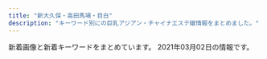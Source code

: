 ```yaml
---
title: "新大久保・高田馬場・目白"
description: "キーワード別にの巨乳アジアン・チャイナエステ嬢情報をまとめました。"
---
```


新着画像と新着キーワードをまとめています。
2021年03月02日の情報です。

<DmmAffiliateIns />
<KeywordTable
  shops={
    [
    {
        "name": "Lovely Heart",
        "station": "JR\u5927\u4e45\u4fdd\u99c5\u5317\u53e3",
        "img_links": [
            "http://aes-salon.com/scdl/staff/10641.jpg",
            "http://aes-salon.com/scdl/staff/10591.jpg",
            "http://aes-salon.com/scdl/staff/10092.jpg",
            "http://aes-salon.com/scdl/staff/10121mb.jpg",
            "http://aes-salon.com/scdl/staff/10631.jpg",
            "http://aes-salon.com/scdl/staff/10411.jpg",
            "http://aes-salon.com/pic/top2.jpg",
            "http://aes-salon.com/scdl/staff/10462.jpg",
            "http://aes-salon.com/scdl/staff/10342.jpg",
            "http://aes-salon.com/scdl/staff/10601.jpg",
            "http://aes-salon.com/scdl/staff/10671mb.jpg",
            "http://aes-salon.com/scdl/staff/10641mb.jpg",
            "http://aes-salon.com/scdl/staff/10592.jpg",
            "http://aes-salon.com/scdl/staff/10562.jpg",
            "http://aes-salon.com/scdl/staff/10681mb.jpg",
            "http://aes-salon.com/img/ttl_sister.png",
            "http://aes-salon.com/scdl/staff/10693.jpg",
            "http://aes-salon.com/scdl/staff/10081.jpg",
            "http://aes-salon.com/scdl/staff/10661.jpg",
            "http://aes-salon.com/scdl/staff/10461mb.jpg",
            "http://aes-salon.com/scdl/staff/10691mb.jpg",
            "http://aes-salon.com/img/ttl_attbnr.jpg",
            "http://aes-salon.com/scdl/staff/10291mb.jpg",
            "http://aes-salon.com/scdl/staff/10471mb.jpg",
            "http://aes-salon.com/pic/top1.jpg",
            "http://aes-salon.com/scdl/staff/10091.jpg",
            "http://aes-salon.com/scdl/staff/10083.jpg",
            "http://aes-salon.com/img/ttl_mobile.jpg",
            "http://aes-salon.com/scdl/staff/10121.jpg",
            "http://aes-salon.com/img/ttl_nouka.jpg",
            "http://aes-salon.com/scdl/staff/10351.jpg",
            "http://aes-salon.com/scdl/staff/10591mb.jpg",
            "http://aes-salon.com/scdl/staff/10681.jpg",
            "http://aes-salon.com/img/ttl_att.png",
            "http://aes-salon.com/scdl/staff/10472.jpg",
            "http://aes-salon.com/img/access/roaddm.png",
            "http://aes-salon.com/scdl/staff/10571.jpg",
            "http://aes-salon.com/scdl/staff/10502.jpg",
            "http://aes-salon.com/scdl/staff/10501.jpg",
            "http://aes-salon.com/scdl/staff/10471.jpg",
            "http://aes-salon.com/scdl/staff/10691.jpg",
            "http://aes-salon.com/scdl/staff/10561.jpg",
            "http://aes-salon.com/scdl/staff/10091mb.jpg",
            "http://aes-salon.com/scdl/staff/10511mb.jpg",
            "http://aes-salon.com/scdl/staff/10671.jpg",
            "http://aes-salon.com/scdl/staff/10651.jpg",
            "http://aes-salon.com/scdl/staff/10081mb.jpg",
            "http://aes-salon.com/img/ttl_staff.png",
            "http://aes-salon.com/scdl/staff/10411mb.jpg",
            "http://aes-salon.com/img/access/road4.jpg",
            "http://aes-salon.com/img/system/campaign.jpg",
            "http://aes-salon.com/scdl/staff/10651mb.jpg",
            "http://aes-salon.com/scdl/staff/10661mb.jpg",
            "http://aes-salon.com/scdl/staff/10351mb.jpg",
            "http://aes-salon.com/scdl/staff/10563.jpg",
            "http://aes-salon.com/img/access/road3.jpg",
            "http://aes-salon.com/scdl/staff/10692.jpg",
            "http://aes-salon.com/scdl/staff/10341.jpg",
            "http://aes-salon.com/scdl/staff/10441.jpg",
            "http://aes-salon.com/scdl/staff/10292.jpg",
            "http://aes-salon.com/img/access/road2.jpg",
            "http://aes-salon.com/scdl/staff/10621mb.jpg",
            "http://aes-salon.com/scdl/staff/10501mb.jpg",
            "http://aes-salon.com/pic/head.jpg",
            "http://aes-salon.com/scdl/staff/10412.jpg",
            "http://aes-salon.com/scdl/staff/10571mb.jpg",
            "http://aes-salon.com/scdl/staff/10441mb.jpg",
            "http://aes-salon.com/i/files/homeimg.jpg",
            "http://aes-salon.com/scdl/staff/10601mb.jpg",
            "http://aes-salon.com/img/ttl_bekan.jpg",
            "http://aes-salon.com/scdl/staff/10561mb.jpg",
            "http://aes-salon.com/scdl/staff/10602.jpg",
            "http://aes-salon.com/scdl/staff/10122.jpg",
            "http://aes-salon.com/scdl/staff/10631mb.jpg",
            "http://aes-salon.com/scdl/staff/10341mb.jpg",
            "http://aes-salon.com/scdl/staff/10621.jpg",
            "http://aes-salon.com/scdl/staff/10511.jpg",
            "http://aes-salon.com/scdl/staff/10082.jpg",
            "http://aes-salon.com/scdl/staff/10291.jpg",
            "http://aes-salon.com/scdl/staff/10694.jpg",
            "http://aes-salon.com/img/access/road1.jpg",
            "http://aes-salon.com/scdl/staff/10461.jpg"
        ],
        "url": "http://aes-salon.com/",
        "keywords": {
            "C": 35
        }
    },
    {
        "url": "https://www.cocoro556.in/",
        "station": "JR\u5927\u4e45\u4fdd\u99c5\u5317\u53e3",
        "img_links": [
            "https://www.cocoro556.in/img/girl/thumb/smain1493773ceed1a7cd35919e9c6866285fb943.jpg",
            "https://www.cocoro556.in/img/girl/list/slist144346e3df3ff1cef1386c89c6ba9e9f72e.jpg",
            "https://www.cocoro556.in/img/girl/thumb/smain1462f806d031a1244ccfaa8b4d307f6ef6d7.jpg",
            "https://www.cocoro556.in/img/material/top_t2.png",
            "https://www.cocoro556.in/img/material/p6_t3.png",
            "https://www.cocoro556.in/img/girl/thumb/smain14634879628e490d1ecf1cd7a9d727569f95.jpg",
            "https://www.cocoro556.in/img/girl/thumb/smain164135ee9e4407f412c3d2708030a189f1c0.jpg",
            "https://www.cocoro556.in/img/material/p2_t2_subt1.png",
            "https://www.cocoro556.in/img/material/noimg_m.jpg",
            "https://www.cocoro556.in/img/girl/list/slist142b75436b0012f83588e08b8d8eb48c8c2.jpg",
            "https://www.cocoro556.in/img/girl/list/slist16322954962968a79edd4eae79b844b9988.jpg",
            "https://www.cocoro556.in/img/material/pd_st2.png",
            "https://www.cocoro556.in/img/material/p6_t3_subt1.png",
            "https://www.cocoro556.in/img/material/top_t3_subt1.png",
            "https://www.cocoro556.in/img/material/photost3rev1.png",
            "https://www.cocoro556.in/img/girl/thumb/smain126242f85375ac3eb532582567360874d2d6.jpg",
            "https://www.cocoro556.in/img/material/pageheaderimg1.jpg",
            "https://www.cocoro556.in/img/camp/camp20200426sub.jpg",
            "https://www.cocoro556.in/img/girl/list/slist16435ee9e4407f412c3d2708030a189f1c0.jpg",
            "https://www.cocoro556.in/img/material/p2_t2_subt2.png",
            "https://www.cocoro556.in/img/girl/thumb/smain1441346e3df3ff1cef1386c89c6ba9e9f72e.jpg",
            "https://www.cocoro556.in/img/material/p2_t2_sub_m1_2.png",
            "https://www.cocoro556.in/img/material/ftel.png",
            "https://www.cocoro556.in/img/material/pd_st3.png",
            "https://www.cocoro556.in/img/girl/list/slist154a1f8e548a2959236fdd0e7abcde80ac7.jpg",
            "https://www.cocoro556.in/img/girl/main/smain164135ee9e4407f412c3d2708030a189f1c0.jpg",
            "https://www.cocoro556.in/img/material/top_t3_imgrev1.jpg",
            "https://www.cocoro556.in/img/material/gm3_rollout.png",
            "https://www.cocoro556.in/img/material/pd_st1.png",
            "https://www.cocoro556.in/img/material/top_t4.png",
            "https://www.cocoro556.in/img/material/p6_t2_subt1.png",
            "https://www.cocoro556.in/img/material/gm6_rollover.png",
            "https://www.cocoro556.in/img/girl/thumb/smain1542a1f8e548a2959236fdd0e7abcde80ac7.jpg",
            "https://www.cocoro556.in/img/material/top_t3.png",
            "https://www.cocoro556.in/img/material/p6_t2.png",
            "https://www.cocoro556.in/img/material/photost5.png",
            "https://www.cocoro556.in/img/girl/main/smain1441346e3df3ff1cef1386c89c6ba9e9f72e.jpg",
            "https://www.cocoro556.in/img/material/pageheaderimg4.jpg",
            "https://www.cocoro556.in/img/material/p2_t2_sub_m1_1.png",
            "https://www.cocoro556.in/img/material/photost1.png",
            "https://www.cocoro556.in/img/girl/main/smain126142f85375ac3eb532582567360874d2d6.jpg",
            "https://www.cocoro556.in/img/material/top_t1.png",
            "https://www.cocoro556.in/img/girl/thumb/smain1541a1f8e548a2959236fdd0e7abcde80ac7.jpg",
            "https://www.cocoro556.in/img/material/p3_1_t1.png",
            "https://www.cocoro556.in/img/material/p2_t2_subt4.png",
            "https://www.cocoro556.in/img/girl/thumb/smain1443346e3df3ff1cef1386c89c6ba9e9f72e.jpg",
            "https://www.cocoro556.in/img/material/p2_t2.png",
            "https://www.cocoro556.in/img/girl/thumb/smain126142f85375ac3eb532582567360874d2d6.jpg",
            "https://www.cocoro556.in/img/material/p5_t1.png",
            "https://www.cocoro556.in/img/material/photost7.png",
            "https://www.cocoro556.in/img/material/gm6_rollout.png",
            "https://www.cocoro556.in/img/material/p2_t2_subt5_m2.png",
            "https://www.cocoro556.in/img/girl/list/slist149773ceed1a7cd35919e9c6866285fb943.jpg",
            "https://www.cocoro556.in/img/material/gm1_rollover.png",
            "https://www.cocoro556.in/img/girl/list/slist146f806d031a1244ccfaa8b4d307f6ef6d7.jpg",
            "https://www.cocoro556.in/img/girl/main/smain1421b75436b0012f83588e08b8d8eb48c8c2.jpg",
            "https://www.cocoro556.in/img/camp/camp20210301.jpg",
            "https://www.cocoro556.in/img/girl/thumb/smain126332fd72809eba38056753c1720b05d8d5.jpg",
            "https://www.cocoro556.in/img/girl/thumb/smain1421b75436b0012f83588e08b8d8eb48c8c2.jpg",
            "https://www.cocoro556.in/img/material/gm5_rollout.png",
            "https://www.cocoro556.in/img/material/gm2_rollover.png",
            "https://www.cocoro556.in/img/material/p2_t2_sub_m1_3.png",
            "https://www.cocoro556.in/img/girl/main/smain1541a1f8e548a2959236fdd0e7abcde80ac7.jpg",
            "https://www.cocoro556.in/img/material/mobilesite.png",
            "https://www.cocoro556.in/img/material/gm2_rollout.png",
            "https://www.cocoro556.in/img/girl/thumb/smain1461f806d031a1244ccfaa8b4d307f6ef6d7.jpg",
            "https://www.cocoro556.in/img/material/p2_t2_subt5_m1.png",
            "https://www.cocoro556.in/img/material/gm5_rollover.png",
            "https://www.cocoro556.in/img/girl/list/slist12642f85375ac3eb532582567360874d2d6.jpg",
            "https://www.cocoro556.in/img/material/noimg_s.jpg",
            "https://www.cocoro556.in/img/material/p6_t1.png",
            "https://www.cocoro556.in/img/material/photost4rev1.png",
            "https://www.cocoro556.in/img/girl/thumb/smain163122954962968a79edd4eae79b844b9988.jpg",
            "https://www.cocoro556.in/img/material/p2_t2_subt3.png",
            "https://www.cocoro556.in/img/material/p2_t2_subt5.png",
            "https://www.cocoro556.in/img/material/pageheaderimg2.jpg",
            "https://www.cocoro556.in/img/material/p3_t1.png",
            "https://www.cocoro556.in/img/girl/thumb/smain1543ab2e0ee9f9fde8103e9fe80e33b07761.jpg",
            "https://www.cocoro556.in/img/girl/thumb/smain1491773ceed1a7cd35919e9c6866285fb943.jpg",
            "https://www.cocoro556.in/img/material/gm1_rollout.png",
            "https://www.cocoro556.in/img/girl/thumb/smain1422b75436b0012f83588e08b8d8eb48c8c2.jpg",
            "https://www.cocoro556.in/img/girl/thumb/smain14922dea5bdda380e76839c012ab24bd9f82.jpg",
            "https://www.cocoro556.in/img/material/photost2rev1.png",
            "https://www.cocoro556.in/img/girl/thumb/smain1442346e3df3ff1cef1386c89c6ba9e9f72e.jpg",
            "https://www.cocoro556.in/img/material/age_rollout.png",
            "https://www.cocoro556.in/img/material/leftinfo.png",
            "https://www.cocoro556.in/img/material/pageheaderimg3.jpg",
            "https://www.cocoro556.in/img/material/photost6.png",
            "https://www.cocoro556.in/img/girl/thumb/smain1423ae12bc52cc115b3190fbe6a84a8ffa74.jpg",
            "https://www.cocoro556.in/img/material/gm4_rollout.png",
            "https://www.cocoro556.in/img/material/pd_number.png",
            "https://www.cocoro556.in/img/girl/main/smain1491773ceed1a7cd35919e9c6866285fb943.jpg",
            "https://www.cocoro556.in/img/material/p2_t2_subt4_m1.png",
            "https://www.cocoro556.in/img/girl/main/smain1461f806d031a1244ccfaa8b4d307f6ef6d7.jpg",
            "https://www.cocoro556.in/img/material/accminimgrev1.jpg",
            "https://www.cocoro556.in/img/material/noimg_b.jpg",
            "https://www.cocoro556.in/img/material/gm3_rollover.png",
            "https://www.cocoro556.in/img/girl/main/smain163122954962968a79edd4eae79b844b9988.jpg"
        ],
        "name": "COCORO",
        "keywords": {
            "C": 21,
            "E": 1
        }
    },
    {
        "url": "https://est-hana.com/",
        "name": "\u82b1",
        "img_links": [
            "https://est-hana.com/img/girl/pickup/pickup20190227121102.jpg",
            "https://est-hana.com/img/girl/list/s163_list.jpg",
            "https://est-hana.com/img/girl/list/s77_list.jpg",
            "https://est-hana.com/img/girl/list/slist110d5ce8a5906e2cdaf90af47c9395e0dff.jpg",
            "https://est-hana.com/img/girl/thumb/s75_1.jpg",
            "https://est-hana.com/img/material/click_tel_btn.png",
            "https://est-hana.com/img/girl/main/s173_1.jpg",
            "https://est-hana.com/img/girl/list/s180_face.jpg",
            "https://est-hana.com/img/material/photorenew3.jpg",
            "https://est-hana.com/img/girl/list/sface201dc74ab8dea78d771771d5fda7bccc989.jpg",
            "https://est-hana.com/img/girl/thumb/s173_2.jpg",
            "https://est-hana.com/img/material/massap4.jpg",
            "https://est-hana.com/img/girl/pickup/topgirl20180308214256.png",
            "https://est-hana.com/img/material/gm2_rollout.png",
            "https://est-hana.com/img/material/gm4_rollout.png",
            "https://est-hana.com/img/girl/main/smain1891e9ae2d8752cd8b9474ebd62df9909f9b.jpg",
            "https://est-hana.com/img/material/sys_course1_rev2.png",
            "https://est-hana.com/img/girl/list/s88_face.jpg",
            "https://est-hana.com/img/girl/main/smain1871110bf62c88dcefca310cdc127f9b11f2.jpg",
            "https://est-hana.com/img/material/massap2.jpg",
            "https://est-hana.com/img/girl/list/sface193e3a7504f14e2050f14cb6782d72bb46c.jpg",
            "https://est-hana.com/img/girl/thumb/smain1913da4fa2da2e801312734721e1a44d8e19.jpg",
            "https://est-hana.com/img/girl/pickup/topgirl20180908131653.png",
            "https://est-hana.com/img/girl/list/slist8365230fc40840a020ba3ed47600db4b4a.jpg",
            "https://est-hana.com/img/girl/list/slist19053cc33bb85f739f63e84c2ae2c41c2eb.jpg",
            "https://est-hana.com/img/girl/list/s75_face.jpg",
            "https://est-hana.com/img/girl/pickup/pickup20190528135649.jpg",
            "https://est-hana.com/img/girl/main/smain1901e7f2a11706f93c08ab1eb76c57c0a501.jpg",
            "https://est-hana.com/img/girl/thumb/smain110138adcf1cf026681bfa9a408199a21890.jpg",
            "https://est-hana.com/img/girl/list/s77_face.jpg",
            "https://est-hana.com/img/material/top_twitter.png",
            "https://est-hana.com/img/material/massa_t1.png",
            "https://est-hana.com/img/girl/thumb/s88_1.jpg",
            "https://est-hana.com/img/girl/list/slist19753ce52e0264e81a8a42e5d3c84dd833e.jpg",
            "https://est-hana.com/img/girl/list/s86_list.jpg",
            "https://est-hana.com/img/girl/pickup/topgirl20161016054301.png",
            "https://est-hana.com/img/material/sys_etc.png",
            "https://est-hana.com/img/material/sys_option.png",
            "https://est-hana.com/img/girl/thumb/s180_1.jpg",
            "https://est-hana.com/img/girl/thumb/smain1931e3a7504f14e2050f14cb6782d72bb46c.jpg",
            "https://est-hana.com/img/girl/pickup/pickup20181218104555.jpg",
            "https://est-hana.com/img/girl/pickup/pickup20180526173711.jpg",
            "https://est-hana.com/img/girl/pickup/pickup20191214162524.jpg",
            "https://est-hana.com/img/girl/thumb/s86_1.jpg",
            "https://est-hana.com/img/material/sys_course2_rev2.png",
            "https://est-hana.com/img/girl/main/s88_1.jpg",
            "https://est-hana.com/img/girl/main/smain184149673a0eecbfdaab27d1a016ce6f4281.jpg",
            "https://est-hana.com/img/whatnew/20200401min60.jpg",
            "https://est-hana.com/img/girl/pickup/pickup20190118192153.jpg",
            "https://est-hana.com/img/material/accsess_station.png",
            "https://est-hana.com/img/girl/pickup/pickup20190118192257.jpg",
            "https://est-hana.com/img/girl/pickup/pickup20191208191053.jpg",
            "https://est-hana.com/img/girl/main/s86_1.jpg",
            "https://est-hana.com/img/girl/thumb/smain1991a8b144d9cbd006fc9dffdf23ad77de07.jpg",
            "https://est-hana.com/img/girl/main/smain1991a8b144d9cbd006fc9dffdf23ad77de07.jpg",
            "https://est-hana.com/img/material/gm1_rollout.png",
            "https://est-hana.com/img/girl/thumb/smain1901e7f2a11706f93c08ab1eb76c57c0a501.jpg",
            "https://est-hana.com/img/girl/thumb/smain197153ce52e0264e81a8a42e5d3c84dd833e.jpg",
            "https://est-hana.com/img/girl/list/sface199a8b144d9cbd006fc9dffdf23ad77de07.jpg",
            "https://est-hana.com/img/girl/list/slist18449673a0eecbfdaab27d1a016ce6f4281.jpg",
            "https://est-hana.com/img/material/massap7.jpg",
            "https://est-hana.com/img/girl/list/slist2012ba9beda1a19f1ba57dcc87485d57321.jpg",
            "https://est-hana.com/img/girl/list/s88_list.jpg",
            "https://est-hana.com/img/material/gm6_rollout.png",
            "https://est-hana.com/img/girl/list/sface187386757ea62d773ca58e2457fc23b8e13.jpg",
            "https://est-hana.com/img/girl/list/sface110404ef9fc79e2a0a04d64b621c22a0c77.jpg",
            "https://est-hana.com/img/girl/main/smain197153ce52e0264e81a8a42e5d3c84dd833e.jpg",
            "https://est-hana.com/img/material/top_t4.png",
            "https://est-hana.com/img/girl/list/s173_face.jpg",
            "https://est-hana.com/img/material/hosi4.png",
            "https://est-hana.com/img/girl/list/sface8365230fc40840a020ba3ed47600db4b4a.jpg",
            "https://est-hana.com/img/girl/list/sface191ec56c0d5cc68365ea11e2e52a40272d8.jpg",
            "https://est-hana.com/img/girl/list/slist189e9ae2d8752cd8b9474ebd62df9909f9b.jpg",
            "https://est-hana.com/img/girl/pickup/topgirl20140502225842.png",
            "https://est-hana.com/img/material/massap1.jpg",
            "https://est-hana.com/img/material/line1.png",
            "https://est-hana.com/img/material/sys_course3_rev1.png",
            "https://est-hana.com/img/girl/list/s86_face.jpg",
            "https://est-hana.com/img/material/month.png",
            "https://est-hana.com/img/girl/thumb/smain1912da4fa2da2e801312734721e1a44d8e19.jpg",
            "https://est-hana.com/img/girl/thumb/smain1102404ef9fc79e2a0a04d64b621c22a0c77.jpg",
            "https://est-hana.com/img/girl/main/smain110138adcf1cf026681bfa9a408199a21890.jpg",
            "https://est-hana.com/img/girl/thumb/smain1871110bf62c88dcefca310cdc127f9b11f2.jpg",
            "https://est-hana.com/img/material/top_t2_img_rev2.jpg",
            "https://est-hana.com/img/girl/list/s163_face.jpg",
            "https://est-hana.com/img/girl/list/s139_list.jpg",
            "https://est-hana.com/img/material/detailwaku.png",
            "https://est-hana.com/img/girl/main/s180_1.jpg",
            "https://est-hana.com/img/material/staff_t1.png",
            "https://est-hana.com/img/girl/pickup/pickup20141227182613.jpeg",
            "https://est-hana.com/img/girl/thumb/smain1891e9ae2d8752cd8b9474ebd62df9909f9b.jpg",
            "https://est-hana.com/img/material/top_t6.png",
            "https://est-hana.com/img/material/top_t3.png",
            "https://est-hana.com/img/material/returnbtn.png",
            "https://est-hana.com/img/girl/main/s75_1.jpg",
            "https://est-hana.com/img/material/massap3.jpg",
            "https://est-hana.com/img/girl/main/smain1911ec56c0d5cc68365ea11e2e52a40272d8.jpg",
            "https://est-hana.com/img/girl/pickup/topgirl20190528141109.png",
            "https://est-hana.com/img/girl/thumb/s77_3.jpg",
            "https://est-hana.com/img/girl/list/sface190e7f2a11706f93c08ab1eb76c57c0a501.jpg",
            "https://est-hana.com/img/material/systme_t1.png",
            "https://est-hana.com/img/girl/list/sface189e9ae2d8752cd8b9474ebd62df9909f9b.jpg",
            "https://est-hana.com/img/girl/list/sface18449673a0eecbfdaab27d1a016ce6f4281.jpg",
            "https://est-hana.com/img/material/massap5.jpg",
            "https://est-hana.com/img/girl/list/sface19753ce52e0264e81a8a42e5d3c84dd833e.jpg",
            "https://est-hana.com/img/girl/main/s77_1.jpg",
            "https://est-hana.com/img/material/accsess_picter2.jpg",
            "https://est-hana.com/img/girl/pickup/topgirl20180526173824.png",
            "https://est-hana.com/img/girl/list/s173_list.jpg",
            "https://est-hana.com/img/girl/thumb/smain18725b09cd881b1f036f9f4970616c10b474.jpg",
            "https://est-hana.com/img/material/w2.png",
            "https://est-hana.com/img/material/sframe2014.png",
            "https://est-hana.com/img/whatnew/20200401_mask.jpg",
            "https://est-hana.com/img/girl/list/slist193a69a1a063a3159e298d18b691542266d.jpg",
            "https://est-hana.com/img/whatnew/20200304.jpg",
            "https://est-hana.com/img/material/infopanel.png",
            "https://est-hana.com/img/girl/list/s75_list.jpg",
            "https://est-hana.com/img/girl/thumb/smain19725e2ed7efe2de621955e09d12295a13ee.jpg",
            "https://est-hana.com/img/material/day.png",
            "https://est-hana.com/img/material/photorenew5.jpg",
            "https://est-hana.com/img/girl/list/slist199a8b144d9cbd006fc9dffdf23ad77de07.jpg",
            "https://est-hana.com/img/girl/thumb/smain1902e7f2a11706f93c08ab1eb76c57c0a501.jpg",
            "https://est-hana.com/img/material/massap6.jpg",
            "https://est-hana.com/img/girl/pickup/topgirl20140510202547.png",
            "https://est-hana.com/img/girl/thumb/s173_1.jpg",
            "https://est-hana.com/img/girl/pickup/pickup20180830201105.jpg",
            "https://est-hana.com/img/material/photorenew1.jpg",
            "https://est-hana.com/img/material/gm5_rollout.png",
            "https://est-hana.com/img/girl/main/smain1931e3a7504f14e2050f14cb6782d72bb46c.jpg",
            "https://est-hana.com/img/girl/thumb/s77_1.jpg",
            "https://est-hana.com/img/girl/thumb/smain193281777917c863b2cd265723b9cb5a3c32.jpg",
            "https://est-hana.com/img/girl/thumb/smain1911ec56c0d5cc68365ea11e2e52a40272d8.jpg",
            "https://est-hana.com/img/material/age.png",
            "https://est-hana.com/img/girl/list/s180_list.jpg",
            "https://est-hana.com/img/girl/thumb/smain184149673a0eecbfdaab27d1a016ce6f4281.jpg",
            "https://est-hana.com/img/material/hosi5.png",
            "https://est-hana.com/img/girl/list/slist191ec56c0d5cc68365ea11e2e52a40272d8.jpg",
            "https://est-hana.com/img/girl/pickup/topgirl20141227182718.png",
            "https://est-hana.com/img/material/top_t5.png",
            "https://est-hana.com/img/girl/pickup/pickup20190121202926.jpg",
            "https://est-hana.com/img/material/staff_t1rev1.png",
            "https://est-hana.com/img/material/gm3_rollout.png",
            "https://est-hana.com/img/material/photorenew2rev1.jpg",
            "https://est-hana.com/img/material/topflashimg1.jpg",
            "https://est-hana.com/img/material/staffdetail_t1.png",
            "https://est-hana.com/img/material/m3.png",
            "https://est-hana.com/img/material/d2.png",
            "https://est-hana.com/img/girl/list/slist187110f9d5212fd19d8b8410ec6bff294e6.jpg",
            "https://est-hana.com/img/material/systme_t2.png",
            "https://est-hana.com/img/material/photorenew4.jpg",
            "https://est-hana.com/img/girl/thumb/s77_2.jpg",
            "https://est-hana.com/img/girl/list/s139_face.jpg",
            "https://est-hana.com/img/camp/camp20210301.png",
            "https://est-hana.com/img/girl/thumb/smain184249673a0eecbfdaab27d1a016ce6f4281.jpg",
            "https://est-hana.com/img/material/top_t2.png"
        ],
        "station": "JR\u5927\u4e45\u4fdd\u99c5\u5317\u53e3",
        "keywords": {
            "E": 3,
            "G": 1,
            "C": 40,
            "\u30c0\u30a4\u30ca\u30de\u30a4\u30c8": 1
        }
    },
    {
        "name": "Lovely Heart \u5927\u4e45\u4fdd\u5225\u9928",
        "url": "http://aes-treat.com/",
        "station": "JR\u5927\u4e45\u4fdd\u99c5\u5317\u53e3",
        "img_links": [
            "http://aes-treat.com/scdl/staff/10941mb.jpg",
            "http://aes-treat.com/scdl/staff/10981mb.jpg",
            "http://aes-treat.com/img/ttl_mobile.jpg",
            "http://aes-treat.com/scdl/staff/11162.jpg",
            "http://aes-treat.com/scdl/staff/11111mb.jpg",
            "http://aes-treat.com/scdl/staff/11081.jpg",
            "http://aes-treat.com/scdl/staff/11151mb.jpg",
            "http://aes-treat.com/scdl/staff/10891.jpg",
            "http://aes-treat.com/scdl/staff/11091.jpg",
            "http://aes-treat.com/scdl/staff/11111.jpg",
            "http://aes-treat.com/scdl/staff/11041.jpg",
            "http://aes-treat.com/scdl/staff/11171mb.jpg",
            "http://aes-treat.com/scdl/staff/11121.jpg",
            "http://aes-treat.com/scdl/staff/10981.jpg",
            "http://aes-treat.com/scdl/staff/10771.jpg",
            "http://aes-treat.com/scdl/staff/11051mb.jpg",
            "http://aes-treat.com/img/ttl_staff.png",
            "http://aes-treat.com/img/ttl_sister.png",
            "http://aes-treat.com/scdl/staff/10941.jpg",
            "http://aes-treat.com/scdl/staff/10681mb.jpg",
            "http://aes-treat.com/scdl/staff/11131mb.jpg",
            "http://aes-treat.com/pic/top1.jpg",
            "http://aes-treat.com/scdl/staff/10841.jpg",
            "http://aes-treat.com/scdl/staff/10861mb.jpg",
            "http://aes-treat.com/scdl/staff/10811.jpg",
            "http://aes-treat.com/scdl/staff/11091mb.jpg",
            "http://aes-treat.com/scdl/staff/11171.jpg",
            "http://aes-treat.com/img/system/campaign.jpg",
            "http://aes-treat.com/img/ttl_att.png",
            "http://aes-treat.com/scdl/staff/11101.jpg",
            "http://aes-treat.com/scdl/staff/10721mb.jpg",
            "http://aes-treat.com/scdl/staff/10171mb.jpg",
            "http://aes-treat.com/scdl/staff/11101mb.jpg",
            "http://aes-treat.com/scdl/staff/10891mb.jpg",
            "http://aes-treat.com/scdl/staff/11051.jpg",
            "http://aes-treat.com/pic/head.jpg",
            "http://aes-treat.com/scdl/staff/11161mb.jpg",
            "http://aes-treat.com/scdl/staff/10171.jpg",
            "http://aes-treat.com/scdl/staff/11041mb.jpg",
            "http://aes-treat.com/scdl/staff/11121mb.jpg",
            "http://aes-treat.com/scdl/staff/10721.jpg",
            "http://aes-treat.com/scdl/staff/11151.jpg",
            "http://aes-treat.com/scdl/staff/11161.jpg",
            "http://aes-treat.com/scdl/staff/10901.jpg",
            "http://aes-treat.com/scdl/staff/10971.jpg",
            "http://aes-treat.com/scdl/staff/10842.jpg",
            "http://aes-treat.com/scdl/staff/10972.jpg",
            "http://aes-treat.com/scdl/staff/10681.jpg",
            "http://aes-treat.com/scdl/staff/11081mb.jpg",
            "http://aes-treat.com/scdl/staff/10651mb.jpg",
            "http://aes-treat.com/scdl/staff/10771mb.jpg",
            "http://aes-treat.com/scdl/staff/10861.jpg",
            "http://aes-treat.com/scdl/staff/11131.jpg",
            "http://aes-treat.com/scdl/staff/10971mb.jpg",
            "http://aes-treat.com/scdl/staff/10841mb.jpg",
            "http://aes-treat.com/scdl/staff/10902.jpg",
            "http://aes-treat.com/scdl/staff/10901mb.jpg",
            "http://aes-treat.com/pic/top2.jpg",
            "http://aes-treat.com/i/files/homeimg.jpg",
            "http://aes-treat.com/scdl/staff/10651.jpg",
            "http://aes-treat.com/img/ttl_nouka.jpg",
            "http://aes-treat.com/scdl/staff/10811mb.jpg",
            "http://aes-treat.com/img/ttl_attbnr.jpg"
        ],
        "keywords": {
            "C": 35
        }
    },
    {
        "name": "RAN\uff5e\u30e9\u30f3\uff5e",
        "img_links": [
            "http://esthe.top/images/demo/slider/tooltips/slide4.png",
            "http://esthe.top/images/acs_ima/access-02.jpg",
            "http://esthe.top/images/room_images/gallery-06.jpg",
            "http://esthe.top/images/staff_images/staff_07a.jpg",
            "http://esthe.top/images/demo/slider/tooltips/slide5.png",
            "http://esthe.top/images/an_1_02.jpg",
            "http://esthe.top/images/demo/slider/images/slide4.png",
            "http://esthe.top/images/demo/slider/tooltips/slide2.png",
            "http://esthe.top/images/acs_ima/access-04.jpg",
            "http://esthe.top/images/an_1_03.jpg",
            "http://esthe.top/images/staff_images/staff_09a.jpg",
            "http://esthe.top/images/an_2_07.jpg",
            "http://esthe.top/images/demo/slider/images/slide1.png",
            "http://esthe.top/images/an_2_04.jpg",
            "http://esthe.top/images/demo/slider/tooltips/slide1.png",
            "http://esthe.top/images/staff_images/staff_04b.jpg",
            "http://esthe.top/images/room_images/gallery-01.jpg",
            "http://esthe.top/images/staff_images/staff_01a.jpg",
            "http://esthe.top/images/staff_images/staff_010b.jpg",
            "http://esthe.top/images/room_images/gallery-03.jpg",
            "http://esthe.top/images/acs_ima/access-01.jpg",
            "http://esthe.top/images/an_1_04.jpg",
            "http://esthe.top/images/an_2_03.jpg",
            "http://esthe.top/images/an_1_06.jpg",
            "http://esthe.top/images/demo/slider/images/slide2.png",
            "http://esthe.top/images/demo/slider/tooltips/slide3.png",
            "http://esthe.top/images/Bottom_02.jpg",
            "http://esthe.top/images/demo/slider/images/slide3.png",
            "http://esthe.top/images/room_images/gallery-02.jpg",
            "http://esthe.top/images/QRcode.jpg",
            "http://esthe.top/images/staff_images/staff_010a.jpg",
            "http://esthe.top/images/Bottom_01.jpg",
            "http://esthe.top/images/staff_images/staff_07b.jpg",
            "http://esthe.top/images/room_images/index-01.jpg",
            "http://esthe.top/images/room_images/index-02.jpg",
            "http://esthe.top/images/room_images/gallery-05.jpg",
            "http://esthe.top/images/an_1_07.jpg",
            "http://esthe.top/images/an_2_06.jpg",
            "http://esthe.top/images/an_2_02.jpg",
            "http://esthe.top/images/acs_ima/access-03.jpg",
            "http://esthe.top/images/staff_images/staff_01b.jpg",
            "http://esthe.top/images/staff_images/staff_04a.jpg",
            "http://esthe.top/images/staff_images/staff_09b.jpg",
            "http://esthe.top/images/demo/slider/images/slide5.png",
            "http://esthe.top/images/an_1_05.jpg",
            "http://esthe.top/images/room_images/gallery-04.jpg",
            "http://esthe.top/images/an_2_05.jpg"
        ],
        "url": "http://esthe.top/",
        "station": "JR\u9ad8\u7530\u99ac\u5834\u99c5\u6771\u53e3",
        "keywords": {}
    },
    {
        "keywords": {
            "E": 16,
            "C": 14,
            "86": 8,
            "90": 8,
            "83": 8,
            "D": 40,
            "87": 8,
            "85": 24
        },
        "url": "http://milk.tyo.cm/",
        "name": "\u30df\u30eb\u30af",
        "img_links": [
            "http://milk.tyo.cm/photos/sites/72/2020/11/202011100524008.jpg",
            "http://milk.tyo.cm/images/sp_header.jpg",
            "http://milk.tyo.cm/images/sp_tit_pick.png",
            "http://milk.tyo.cm/images/room1_l.jpg",
            "http://milk.tyo.cm/images/link_nav05.png",
            "http://milk.tyo.cm/photos/sites/72/2021/02/202102240112042.jpg",
            "http://milk.tyo.cm/images/com_tel.png",
            "http://milk.tyo.cm/images/top.png",
            "http://milk.tyo.cm/photos/sites/72/2021/02/202102100345053.jpg",
            "http://milk.tyo.cm/images/img_service01.jpg",
            "http://milk.tyo.cm/photos/sites/72/2021/02/2021021003450576.jpg",
            "http://milk.tyo.cm/images/link_nav03.png",
            "http://milk.tyo.cm/images/sp_nav03.png",
            "http://milk.tyo.cm/images/link_nav01.png",
            "http://milk.tyo.cm/images/sp_nav02.png",
            "http://milk.tyo.cm/photos/sites/72/2021/03/2021030201303372.jpg",
            "http://milk.tyo.cm/images/tit_staff.png",
            "http://milk.tyo.cm/images/link_nav04.png",
            "http://milk.tyo.cm/images/re.png",
            "http://milk.tyo.cm/images/bg_cont01.png",
            "http://milk.tyo.cm/images/img_service02.jpg",
            "http://milk.tyo.cm/images/bg_cont03.png",
            "http://milk.tyo.cm/photos/sites/72/2021/03/2021030109204879.jpg",
            "http://milk.tyo.cm/images/img_service04.jpg",
            "http://milk.tyo.cm/images/tit_service.png",
            "http://milk.tyo.cm/images/room2_l.jpg",
            "http://milk.tyo.cm/images/link_nav02.png",
            "http://milk.tyo.cm/images/img_service03.jpg",
            "http://milk.tyo.cm/images/koko_234x60.png",
            "http://milk.tyo.cm/images/room3_l.jpg",
            "http://milk.tyo.cm/photos/sites/72/2020/06/2020061206443832.jpg",
            "http://milk.tyo.cm/images/blog.jpg",
            "http://milk.tyo.cm/photos/sites/72/2020/06/2020061206444417.jpg",
            "http://milk.tyo.cm/images/tit_pick.png",
            "http://milk.tyo.cm/images/sp_nav01.png",
            "http://milk.tyo.cm/photos/sites/72/2021/01/2021012610102711.jpg",
            "http://milk.tyo.cm/images/ico_headline.png",
            "http://milk.tyo.cm/images/room4_l.jpg"
        ],
        "station": "JR\u5927\u4e45\u4fdd\u99c5\u5357\u53e3"
    },
    {
        "url": "http://www.aromaonly1.com/",
        "keywords": {
            "E": 2,
            "88": 3,
            "C": 3,
            "86": 4,
            "D": 2
        },
        "station": "JR\u9ad8\u7530\u99ac\u5834\u99c5",
        "name": "NEW ONLY ONE",
        "img_links": [
            "http://www.aromaonly1.com/uploads/c24b4a66b959c50d941c227e2167e47a.jpg",
            "http://www.aromaonly1.com/uploads/5f4083d49285cbe64774b1bd70e86150.jpg",
            "http://www.aromaonly1.com/uploads/56e94a67d1aa4ea89d5f2064a387ab96.jpg",
            "http://www.aromaonly1.com/uploads/0d74a4af5e268e3562daa56048c13906.jpg",
            "http://www.aromaonly1.com/images/index_14.jpg",
            "http://www.aromaonly1.com/images/index_18.jpg",
            "http://www.aromaonly1.com/images/index_04.jpg",
            "http://www.aromaonly1.com/images/index_20.jpg",
            "http://www.aromaonly1.com/images/index_07.jpg",
            "http://www.aromaonly1.com/images/service_11.jpg",
            "http://www.aromaonly1.com/uploads/8e9e8b4d89b256773f17dff61368328c.jpg",
            "http://www.aromaonly1.com/images/index_12.jpg",
            "http://www.aromaonly1.com/uploads/b43afdf6c0db7020b472f89b05664984.jpg",
            "http://www.aromaonly1.com/images/index_01.jpg",
            "http://www.aromaonly1.com/images/index_02.jpg",
            "http://www.aromaonly1.com/images/service_10.jpg",
            "http://www.aromaonly1.com/images/index_19.jpg",
            "http://www.aromaonly1.com/images/index_15.jpg",
            "http://www.aromaonly1.com/images/index_17.jpg",
            "http://www.aromaonly1.com/uploads/66dc68de1f9c001b6f15d52303314efc.jpg",
            "http://www.aromaonly1.com/uploads/3e6ede4dd71b9611bfc0fc01fff82057.jpg",
            "http://www.aromaonly1.com/my_work/images/pic1.png",
            "http://www.aromaonly1.com/images/index_16.jpg",
            "http://www.aromaonly1.com/uploads/015cba9c432d730d26583fe998534fa6.jpg",
            "http://www.aromaonly1.com/images/index_06.jpg",
            "http://www.aromaonly1.com/images/link_10.jpg",
            "http://www.aromaonly1.com/images/index_11.jpg",
            "http://www.aromaonly1.com/images/fanhui.png",
            "http://www.aromaonly1.com/images/index_08.jpg",
            "http://www.aromaonly1.com/images/index_03.jpg",
            "http://www.aromaonly1.com/images/girls_10.jpg",
            "http://www.aromaonly1.com/uploads/2f5941103973429d3981087968a845a3.jpg",
            "http://www.aromaonly1.com/uploads/e01fa669285bc99ba782abfd90a08bb2.jpg",
            "http://www.aromaonly1.com/uploads/18799c1985ca7d1cd026808323ec51c2.jpg",
            "http://www.aromaonly1.com/uploads/39a20c0f1405de5aa73fad53492e41be.jpg",
            "http://www.aromaonly1.com/uploads/ac75f516de3602f2ed5de1d9e2383a35.jpg",
            "http://www.aromaonly1.com/images/index_05.jpg",
            "http://www.aromaonly1.com/images/interior_10.jpg",
            "http://www.aromaonly1.com/images/index_21.jpg",
            "http://www.aromaonly1.com/images/aromaonly1_468x60.png"
        ]
    },
    {
        "img_links": [
            "http://www.harunoyume.com/images/campaign.jpg",
            "http://www.harunoyume.com/images/discount.jpg",
            "http://www.harunoyume.com/images/service-image.jpg",
            "http://www.harunoyume.com/images/covergirl.jpg"
        ],
        "url": "http://www.harunoyume.com/",
        "station": "JR\u65b0\u5927\u4e45\u4fdd\u99c5",
        "keywords": {},
        "name": "\u6625\u306e\u5922"
    },
    {
        "station": "JR\u9ad8\u7530\u99ac\u5834\u99c5\u65e9\u7a32\u7530\u53e3",
        "url": "http://www.china-es.info/",
        "keywords": {},
        "name": "Honey At Home \u30cf\u30cb\u30fc\u30a2\u30c3\u30c8\u30db\u30fc\u30e0",
        "img_links": [
            "http://www.china-es.info/images/menu/staff.jpg",
            "http://www.china-es.info/images/top.jpg",
            "http://www.china-es.info/images/mobile.jpg",
            "http://www.china-es.info/img/ringo1.jpg",
            "http://www.china-es.info/images/rec1.jpg",
            "http://www.china-es.info/images/int1.jpg",
            "http://www.china-es.info/images/int3.jpg",
            "http://www.china-es.info/img/hibiki1.jpg",
            "http://www.china-es.info/images/sys3.jpg",
            "http://www.china-es.info/images/sys1.jpg",
            "http://www.china-es.info/images/news.jpg",
            "http://www.china-es.info/images/staff_t.jpg",
            "http://www.china-es.info/images/head.jpg",
            "http://www.china-es.info/img/nana1.jpg",
            "http://www.china-es.info/images/menu/interior.jpg",
            "http://www.china-es.info/images/int2.jpg",
            "http://www.china-es.info/images/interior_t.jpg",
            "http://www.china-es.info/images/rec2.jpg",
            "http://www.china-es.info/images/menu/top.jpg",
            "http://www.china-es.info/img/nana2.jpg",
            "http://www.china-es.info/images/int4.jpg",
            "http://www.china-es.info/images/sys2.jpg"
        ]
    },
    {
        "name": "Familiar\u30fb\u30d5\u30a1\u30df\u30ea\u30fc\u30a2",
        "img_links": [
            "http://familiar.tyo.cm/images/mobile.jpg",
            "http://familiar.tyo.cm/photos/sites/37/2019/10/2019102502193551.jpg",
            "http://familiar.tyo.cm/photos/sites/37/2019/03/2019032406115312.jpg",
            "http://familiar.tyo.cm/photos/sites/37/2018/12/2018121903013346.jpg",
            "http://familiar.tyo.cm/photos/sites/37/2019/12/2019120502265383.jpg",
            "http://familiar.tyo.cm/photos/sites/37/2019/06/2019060406161857.jpg",
            "http://familiar.tyo.cm/photos/sites/37/2019/11/2019110802115992.jpg",
            "http://familiar.tyo.cm/photos/sites/37/2019/03/2019032406115598.jpg",
            "http://familiar.tyo.cm/photos/sites/37/2019/11/2019112902341792.jpg",
            "http://familiar.tyo.cm/photos/sites/37/2019/12/2019120502264671.jpg",
            "http://familiar.tyo.cm/images/s_staff.jpg",
            "http://familiar.tyo.cm/photos/sites/37/2019/09/201909270657496.jpg",
            "http://familiar.tyo.cm/photos/sites/37/2019/10/2019100304481325.jpg",
            "http://familiar.tyo.cm/photos/sites/37/2019/03/2019032406115311.jpg",
            "http://familiar.tyo.cm/photos/sites/37/2019/06/2019061502562798.jpg",
            "http://familiar.tyo.cm/images/s_news.jpg",
            "http://familiar.tyo.cm/images/1.png",
            "http://familiar.tyo.cm/photos/sites/37/2019/06/2019061502562745.jpg",
            "http://familiar.tyo.cm/images/s_link.jpg",
            "http://familiar.tyo.cm/photos/sites/37/2019/03/2019032406115446.jpg",
            "http://familiar.tyo.cm/photos/sites/37/2019/10/2019102502193826.jpg",
            "http://familiar.tyo.cm/photos/sites/37/2019/03/2019031806471671.jpg",
            "http://familiar.tyo.cm/photos/sites/37/2019/12/2019120401354873.jpg",
            "http://familiar.tyo.cm/photos/sites/37/2019/06/2019061502562797.jpg",
            "http://familiar.tyo.cm/photos/sites/37/2018/12/2018121903022968.jpg",
            "http://familiar.tyo.cm/photos/sites/37/2019/03/2019032406115451.jpg",
            "http://familiar.tyo.cm/photos/sites/37/2019/12/2019120401354980.jpg",
            "http://familiar.tyo.cm/photos/sites/37/2019/03/2019032406115491.jpg",
            "http://familiar.tyo.cm/photos/sites/37/2019/06/2019062210030384.jpg",
            "http://familiar.tyo.cm/photos/sites/37/2019/06/2019060406241084.jpg",
            "http://familiar.tyo.cm/photos/sites/37/2019/06/201906040617136.jpg",
            "http://familiar.tyo.cm/images/tel.png",
            "http://familiar.tyo.cm/photos/sites/37/2019/12/201912130833132.jpg",
            "http://familiar.tyo.cm/photos/sites/37/2019/03/2019032406115440.jpg",
            "http://familiar.tyo.cm/images/top.png",
            "http://familiar.tyo.cm/photos/sites/37/2019/09/2019090503385014.jpg",
            "http://familiar.tyo.cm/photos/sites/37/2019/12/2019120401355046.jpg",
            "http://familiar.tyo.cm/photos/sites/37/2019/11/2019112002511160.jpg",
            "http://familiar.tyo.cm/photos/sites/37/2019/10/2019102408541458.jpg"
        ],
        "keywords": {
            "88": 27,
            "E": 36,
            "C": 2,
            "D": 182,
            "83": 9,
            "86": 94,
            "87": 72,
            "85": 18
        },
        "station": "JR\u65b0\u5927\u4e45\u4fdd\u99c5",
        "url": "http://familiar.tyo.cm/"
    },
    {
        "station": "JR\u9ad8\u7530\u99ac\u5834\u99c5",
        "url": "https://angel.abnavi.info/",
        "name": "Angel",
        "img_links": [
            "https://angel.abnavi.info/images/s_news.png",
            "https://angel.abnavi.info/photos/sites/7/2020/11/2020110606371089.jpg",
            "https://angel.abnavi.info/images/room2.jpg",
            "https://angel.abnavi.info/images/room3.jpg",
            "https://angel.abnavi.info/images/nbj1.jpg",
            "https://angel.abnavi.info/photos/sites/7/2020/10/2020101305350920.jpg",
            "https://angel.abnavi.info/images/room4.jpg",
            "https://angel.abnavi.info/images/news_bj3.jpg",
            "https://angel.abnavi.info/images/end.png",
            "https://angel.abnavi.info/photos/sites/7/2020/09/2020092301333424.jpg",
            "https://angel.abnavi.info/images/s_staff.jpg",
            "https://angel.abnavi.info/images/nbj3.jpg",
            "https://angel.abnavi.info/photos/sites/7/2020/07/2020073006120917.jpg",
            "https://angel.abnavi.info/photos/sites/7/2020/07/2020073005201940.jpg",
            "https://angel.abnavi.info/images/top.jpg",
            "https://angel.abnavi.info/photos/sites/7/2020/07/2020073005202048.jpg",
            "https://angel.abnavi.info/images/room1.jpg"
        ],
        "keywords": {
            "85": 1,
            "C": 14,
            "D": 5,
            "87": 1,
            "86": 4
        }
    },
    {
        "station": "JR\u9ad8\u7530\u99ac\u5834\u99c5\u65e9\u7a32\u7530\u53e3",
        "keywords": {},
        "url": "http://www.kity.work/",
        "img_links": [
            "http://www.kity.work/images/1.jpg",
            "http://www.kity.work/img/minami2.jpg",
            "http://www.kity.work/images/news.jpg",
            "http://www.kity.work/staff/an.jpg",
            "http://www.kity.work/images/ac2.jpg",
            "http://www.kity.work/img/yuka1.jpg",
            "http://www.kity.work/images/tel.jpg",
            "http://www.kity.work/img/aoi1.jpg",
            "http://www.kity.work/images/3.jpg",
            "http://www.kity.work/img/minami1.jpg",
            "http://www.kity.work/img/sara1.jpg",
            "http://www.kity.work/images/s1.png",
            "http://www.kity.work/images/up.jpg",
            "http://www.kity.work/images/2.jpg",
            "http://www.kity.work/staff/yuka.jpg",
            "http://www.kity.work/images/int2.jpg",
            "http://www.kity.work/staff/minami.jpg",
            "http://www.kity.work/images/5.jpg",
            "http://www.kity.work/images/int1.jpg",
            "http://www.kity.work/images/interior_t.jpg",
            "http://www.kity.work/img/an2.jpg",
            "http://www.kity.work/images/sys.jpg",
            "http://www.kity.work/img/yuka2.jpg",
            "http://www.kity.work/img/aoi2.jpg",
            "http://www.kity.work/img/an1.jpg",
            "http://www.kity.work/images/head.jpg",
            "http://www.kity.work/staff/sara.jpg",
            "http://www.kity.work/images/4.jpg",
            "http://www.kity.work/img/sara2.jpg",
            "http://www.kity.work/images/tg.jpg",
            "http://www.kity.work/images/s1.jpg",
            "http://www.kity.work/images/s2.jpg",
            "http://www.kity.work/images/staff_t.jpg",
            "http://www.kity.work/staff/aoi.jpg"
        ],
        "name": "\u98a8\u96c5\u5802 \uff5e\u3075\u3046\u304c\u3069\u3046\uff5e"
    },
    {
        "img_links": [
            "http://www.enchuen.com/images/btn_gnavi05_no.png",
            "http://www.enchuen.com/images/therapist_yona.jpg",
            "http://www.enchuen.com/images/img_service06.png",
            "http://www.enchuen.com/images/pickmessage01.png",
            "http://www.enchuen.com/images/icon_eng.png",
            "http://www.enchuen.com/images/h2_link01.png",
            "http://www.enchuen.com/images/ban-tel.png",
            "http://www.enchuen.com/images/pagetop.png",
            "http://www.enchuen.com/images/tw_footer.png",
            "http://www.enchuen.com/images/interior01.jpg",
            "http://www.enchuen.com/images/btn_gnavi06_no.png",
            "http://www.enchuen.com/images/img_comimgsoon.jpg",
            "http://www.enchuen.com/images/mess_footer.png",
            "http://www.enchuen.com/images/therapist_noa_s.jpg",
            "http://www.enchuen.com/images/icon_chi.png",
            "http://www.enchuen.com/images/h2_contact.png",
            "http://www.enchuen.com/images/btn_gnavi01_no.png",
            "http://www.enchuen.com/images/img_service01.png",
            "http://www.enchuen.com/images/top_slider4.jpg",
            "http://www.enchuen.com/images/top_slider1.jpg",
            "http://www.enchuen.com/images/tw_header.png",
            "http://www.enchuen.com/images/h2_qa.png",
            "http://www.enchuen.com/images/therapist_yume_s.jpg",
            "http://www.enchuen.com/images/interior03.jpg",
            "http://www.enchuen.com/images/interior02_s.jpg",
            "http://www.enchuen.com/images/therapist_kaori_s.jpg",
            "http://www.enchuen.com/images/ins_header.png",
            "http://www.enchuen.com/images/img_service05.png",
            "http://www.enchuen.com/images/h2_alliancegide2.png",
            "http://www.enchuen.com/images/therapist_noa.jpg",
            "http://www.enchuen.com/images/btn_gnavi02_no.png",
            "http://www.enchuen.com/images/interior01_s.jpg",
            "http://www.enchuen.com/images/h2_information.png",
            "http://www.enchuen.com/images/img_slider02.png",
            "http://www.enchuen.com/images/img_service07.png",
            "http://www.enchuen.com/images/tel_header.png",
            "http://www.enchuen.com/images/img_service03.png",
            "http://www.enchuen.com/images/interior04.jpg",
            "http://www.enchuen.com/images/interior04_s.jpg",
            "http://www.enchuen.com/images/therapist_yona_s.jpg",
            "http://www.enchuen.com/images/btn_gnavi04_no.png",
            "http://www.enchuen.com/images/top_slider6.jpg",
            "http://www.enchuen.com/images/mail_header.png",
            "http://www.enchuen.com/images/img_service04.png",
            "http://www.enchuen.com/images/therapist_yume.jpg",
            "http://www.enchuen.com/images/img_slider01.png",
            "http://www.enchuen.com/images/h2_servicecontents.png",
            "http://www.enchuen.com/images/h2_instagam.png",
            "http://www.enchuen.com/images/h2_linkban.png",
            "http://www.enchuen.com/images/q_qa.png",
            "http://www.enchuen.com/images/h2_twitter.png",
            "http://www.enchuen.com/images/ins_footer.png",
            "http://www.enchuen.com/images/h2_alliancegide.png",
            "http://www.enchuen.com/images/top_slider2.jpg",
            "http://www.enchuen.com/images/top_slider5.jpg",
            "http://www.enchuen.com/images/interior03_s.jpg",
            "http://www.enchuen.com/images/img_service02.png",
            "http://www.enchuen.com/images/interior02.jpg",
            "http://www.enchuen.com/images/img_slider03.png",
            "http://www.enchuen.com/images/a_qa.png",
            "http://www.enchuen.com/images/top_slider3.jpg",
            "http://www.enchuen.com/images/h2_alltherapist.png",
            "http://www.enchuen.com/images/img_aromaoil.png",
            "http://www.enchuen.com/images/therapist_kaori.jpg",
            "http://www.enchuen.com/images/btn_gnavi03_no.png"
        ],
        "name": "\u7e01\u4e2d\u7e01\uff5e\u3048\u3093\u3061\u3085\u3046\u3048\u3093\uff5e",
        "keywords": {
            "C": 4
        },
        "url": "http://www.enchuen.com/",
        "station": "JR\u65b0\u5927\u4e45\u4fdd\u99c5"
    },
    {
        "station": "JR\u5927\u4e45\u4fdd\u99c5\u5317\u53e3",
        "keywords": {},
        "name": "\u7652\u3057\u306e\u51fa\u4f1a\u3044",
        "url": "http://p-aroma.work/",
        "img_links": [
            "http://p-aroma.work/images/2.jpg",
            "http://p-aroma.work/staff/mayu.jpg",
            "http://p-aroma.work/images/1.jpg",
            "http://p-aroma.work/images/s1.jpg",
            "http://p-aroma.work/images/6.jpg",
            "http://p-aroma.work/images/news.jpg",
            "http://p-aroma.work/images/interior_t.png",
            "http://p-aroma.work/img/kasumi1.png",
            "http://p-aroma.work/images/mobile.jpg",
            "http://p-aroma.work/staff/ayaka.jpg",
            "http://p-aroma.work/images/sys.png",
            "http://p-aroma.work/staff/rina.jpg",
            "http://p-aroma.work/img/mayu1.png",
            "http://p-aroma.work/images/int1.png",
            "http://p-aroma.work/images/4.jpg",
            "http://p-aroma.work/images/s2.jpg",
            "http://p-aroma.work/images/3.jpg",
            "http://p-aroma.work/images/s1.png",
            "http://p-aroma.work/images/int2.png",
            "http://p-aroma.work/img/rina1.png",
            "http://p-aroma.work/staff/kasumi.jpg",
            "http://p-aroma.work/images/head.jpg",
            "http://p-aroma.work/images/staff_t.png",
            "http://p-aroma.work/images/tel.jpg",
            "http://p-aroma.work/img/mirai1.png",
            "http://p-aroma.work/img/ayaka1.png",
            "http://p-aroma.work/staff/mirai.jpg"
        ]
    },
    {
        "keywords": {
            "D": 1,
            "87": 4,
            "C": 6,
            "88": 2,
            "89": 1
        },
        "station": "JR\u9ad8\u7530\u99ac\u5834\u99c5\u65e9\u7a32\u7530\u53e3",
        "img_links": [
            "http://www.y-rlx.site/images/index_20.jpg",
            "http://www.y-rlx.site/images/upload/thumb/e0a26e58e17a1416.jpg",
            "http://www.y-rlx.site/images/index_08.jpg",
            "http://www.y-rlx.site/images/index_15.jpg",
            "http://y-rlx.site/images/index_04.jpg",
            "http://www.y-rlx.site/girl/05.jpg",
            "http://www.y-rlx.site/images/upload/thumb/e8190e2180eba7c5.jpg",
            "http://www.y-rlx.site/girl/02.jpg",
            "http://www.y-rlx.site/images/card.jpg",
            "http://www.y-rlx.site/girl/03.jpg",
            "http://www.y-rlx.site/images/upload/thumb/e47d8394208727d5.jpg",
            "http://www.y-rlx.site/images/index_02.jpg",
            "http://www.y-rlx.site/images/upload/thumb/a6e7a400a93d11fc.jpg",
            "http://www.y-rlx.site/images/rec.jpg",
            "http://www.y-rlx.site/images/index_04.jpg",
            "http://www.y-rlx.site/images/index_03.jpg",
            "http://www.y-rlx.site/images/index_07.jpg",
            "http://www.y-rlx.site/images/upload/thumb/0fba3207fb3c4467.jpg",
            "http://www.y-rlx.site/images/index_06.jpg",
            "http://www.y-rlx.site/images/index_01.jpg",
            "http://www.y-rlx.site/images/index_10.jpg",
            "http://www.y-rlx.site/images/upload/thumb/06a7861037c4be30.jpg",
            "http://www.y-rlx.site/images/upload/thumb/02b4e6896e30ae85.jpg",
            "http://y-rlx.site/images/index_07.jpg",
            "http://www.y-rlx.site/images/upload/thumb/ed8b0cbb7323414a.jpg",
            "http://www.y-rlx.site/images/upload/thumb/1ecdf3f103e99966.jpg",
            "http://www.y-rlx.site/images/rec_09.jpg",
            "http://www.y-rlx.site/images/index_11.jpg",
            "http://www.y-rlx.site/girl/01.jpg",
            "http://www.y-rlx.site/images/upload/thumb/55cf68e3bb41cd32.jpg",
            "http://www.y-rlx.site/images/upload/thumb/c69d7050fbdbb36f.jpg",
            "http://www.y-rlx.site/images/info_09.jpg",
            "http://www.y-rlx.site/images/info.jpg",
            "http://www.y-rlx.site/images/index_09.jpg",
            "http://www.y-rlx.site/images/index_19.jpg",
            "http://www.y-rlx.site/images/index_13.jpg",
            "http://www.y-rlx.site/girl/04.jpg",
            "http://www.y-rlx.site/images/index_18.jpg",
            "http://www.y-rlx.site/images/index_05.jpg",
            "http://www.y-rlx.site/images/staff_09.jpg",
            "http://www.y-rlx.site/images/upload/thumb/2c7fdde9ad97892b.jpg"
        ],
        "url": "http://www.y-rlx.site/",
        "name": "\u60a0\u30a8\u30b9\u30c6"
    },
    {
        "name": "Lui\uff5e\u30eb\u30a4\uff5e",
        "img_links": [
            "http://www.e-candy.work/img/ai1.jpg",
            "http://www.e-candy.work/img/rina1.jpg",
            "http://www.e-candy.work/images/int2.png",
            "http://www.e-candy.work/img/miki1.jpg",
            "http://www.e-candy.work/img/nana1.jpg",
            "http://www.e-candy.work/images/sys3.png",
            "http://www.e-candy.work/images/info.png",
            "http://www.e-candy.work/images/staff_t.png",
            "http://www.e-candy.work/images/6.jpg",
            "http://www.e-candy.work/images/4.jpg",
            "http://www.e-candy.work/images/int1.png",
            "http://www.e-candy.work/img/aya1.jpg",
            "http://www.e-candy.work/images/8.jpg",
            "http://www.e-candy.work/images/sys2.jpg",
            "http://www.e-candy.work/images/5.jpg",
            "http://www.e-candy.work/images/newface.png",
            "http://www.e-candy.work/images/1.jpg",
            "http://www.e-candy.work/images/tel.jpg",
            "http://www.e-candy.work/img/haruka1.jpg",
            "http://www.e-candy.work/images/sys1.jpg",
            "http://www.e-candy.work/images/interior_t.png",
            "http://www.e-candy.work/images/3.jpg",
            "http://www.e-candy.work/img/yui1.jpg",
            "http://www.e-candy.work/images/7.jpg",
            "http://www.e-candy.work/images/s1.png",
            "http://www.e-candy.work/images/news.jpg",
            "http://www.e-candy.work/images/head.jpg",
            "http://www.e-candy.work/images/mobile.jpg"
        ],
        "keywords": {},
        "station": "\u65b0\u5927\u4e45\u4fdd\u99c5",
        "url": "http://www.e-candy.work/"
    },
    {
        "station": "JR\u5927\u4e45\u4fdd\u99c5\u5317\u53e3",
        "img_links": [
            "http://kobo.mssg.jp/layer/images/top/top_03.jpg",
            "http://kobo.mssg.jp/images/staff_9a.jpg",
            "http://kobo.mssg.jp/images/staff_10a.jpg",
            "http://kobo.mssg.jp/layer/images/top/top_04.jpg",
            "http://kobo.mssg.jp/images/staff_bj1.png",
            "http://kobo.mssg.jp/images/s_info.png",
            "http://kobo.mssg.jp/images/top2.jpg",
            "http://kobo.mssg.jp/images/staff_8.jpg",
            "http://kobo.mssg.jp/layer/images/top.jpg",
            "http://kobo.mssg.jp/layer/images/top/top_01.jpg",
            "http://kobo.mssg.jp/images/top1.jpg",
            "http://kobo.mssg.jp/images/staff_bj4.png",
            "http://kobo.mssg.jp/layer/images/top/top_02.jpg",
            "http://kobo.mssg.jp/images/staff_2a.jpg",
            "http://kobo.mssg.jp/images/info.png",
            "http://kobo.mssg.jp/images/wenzi-staff.png",
            "http://kobo.mssg.jp/images/staff_9b.jpg",
            "http://kobo.mssg.jp/images/staff_4.jpg",
            "http://kobo.mssg.jp/layer/images/top/top_05.jpg",
            "http://kobo.mssg.jp/layer/images/top/top_06.jpg",
            "http://kobo.mssg.jp/layer/images/top/top_08.png",
            "http://kobo.mssg.jp/images/1.jpg",
            "http://kobo.mssg.jp/images/staff_5.jpg",
            "http://kobo.mssg.jp/images/staff_8a.jpg",
            "http://kobo.mssg.jp/images/staff_2b.jpg"
        ],
        "url": "http://kobo.mssg.jp/",
        "name": "\u6c34\u8272-\u30df\u30ba\u30a4\u30ed-",
        "keywords": {}
    },
    {
        "name": "\u99ac\u5834one",
        "url": "http://familiar.ests.jp/",
        "img_links": [
            "http://familiar.ests.jp/photos/sites/33/2019/09/2019092718554568.jpg",
            "http://familiar.ests.jp/images/s_staff.png",
            "http://familiar.ests.jp/images/staff_bj4s.png",
            "http://familiar.ests.jp/images/news.png",
            "http://familiar.ests.jp/images/bian.jpg",
            "http://familiar.ests.jp/photos/sites/33/2019/07/2019073009094778.jpg",
            "http://familiar.ests.jp/images/mobile.jpg",
            "http://familiar.ests.jp/images/s_link.png",
            "http://familiar.ests.jp/images/acc.png",
            "http://familiar.ests.jp/images/staff_bj1s.png",
            "http://familiar.ests.jp/images/top.jpg",
            "http://familiar.ests.jp/images/info.png",
            "http://familiar.ests.jp/photos/sites/33/2020/10/2020101901153954.jpg",
            "http://familiar.ests.jp/images/s_service.png",
            "http://familiar.ests.jp/photos/sites/33/2019/09/2019092718570723.jpg",
            "http://familiar.ests.jp/photos/sites/33/2019/09/2019092318545965.jpg",
            "http://familiar.ests.jp/images/nei_bj1.png",
            "http://familiar.ests.jp/photos/sites/33/2020/10/2020101409554799.jpg",
            "http://familiar.ests.jp/images/service.jpg"
        ],
        "station": "JR\u9ad8\u7530\u99ac\u5834\u99c5\u65e9\u7a32\u7530\u53e3",
        "keywords": {
            "C": 18,
            "86": 3,
            "83": 3
        }
    }
]
}
/>
<DmmAffiliateScript />

